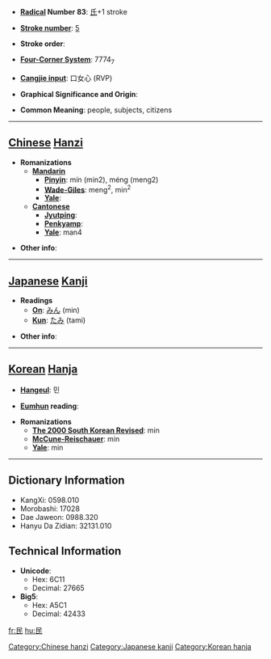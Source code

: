 * '''[[Wiktionary:Chinese radical index| Radical]] Number 83''': [[Wiktionary:Chinese radical index 氏|氏]]+1 stroke

* '''[[Wiktionary:Chinese total strokes index|Stroke number]]''': [[Wiktionary:Chinese total strokes index 5|5]]

* '''Stroke order''': 

* '''[[Wiktionary:Chinese four corner index|Four-Corner System]]''': 7774<sub>7</sub>

* '''[[Wiktionary:Chinese Cangjie index|Cangjie input]]''': 口女心 (RVP)

* '''Graphical Significance and Origin''': 

* '''Common Meaning''': people, subjects, citizens

----

== [[Chinese]] [[Hanzi]] ==

* '''Romanizations'''
** '''[[Mandarin]]'''
*** '''[[Pinyin]]''': mín (min2), méng (meng2)
*** '''[[Wade-Giles]]''': meng<sup>2</sup>, min<sup>2</sup>
*** '''[[Yale]]''': 
** '''[[Cantonese]]'''
*** '''[[Jyutping]]''':
*** '''[[Penkyamp]]''': 
*** '''[[Yale]]''': man4

* '''Other info''': 

----

== [[Japanese]] [[Kanji]] ==

* '''Readings'''
** '''[[On]]''': [[みん]] (min)
** '''[[Kun]]''': [[たみ]] (tami)

* '''Other info''':  

----

== [[Korean]] [[Hanja]] ==

* '''[[Hangeul]]''': 민

* '''[[Eumhun]] reading''': 

* '''Romanizations'''
** '''[[The 2000 South Korean Revised Romanization|The 2000 South Korean Revised]]''': min
** '''[[McCune-Reischauer]]''': min
** '''[[Yale]]''': min

----

== Dictionary Information ==

* KangXi: 0598.010
* Morobashi: 17028
* Dae Jaweon: 0988.320
* Hanyu Da Zidian: 32131.010

== Technical Information ==

* '''Unicode''':
** Hex: 6C11
** Decimal: 27665
* '''Big5''':
** Hex: A5C1
** Decimal: 42433

[[Category:Chinese hanzi]]
[[Category:Japanese kanji]]
[[Category:Korean hanja]]

[[fr:民]]
[[hu:民]]